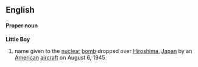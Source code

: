 ==English==
====Proper noun====
'''Little Boy'''
#name given to the [[nuclear]] [[bomb]] dropped over [[Hiroshima]], [[Japan]] by an [[American]] [[aircraft]] on August 6, 1945